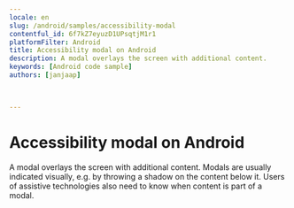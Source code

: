```yaml
---
locale: en
slug: /android/samples/accessibility-modal
contentful_id: 6f7kZ7eyuzD1UPsqtjM1r1
platformFilter: Android
title: Accessibility modal on Android
description: A modal overlays the screen with additional content.
keywords: [Android code sample]
authors: [janjaap]


	
---
```


# Accessibility modal on Android

A modal overlays the screen with additional content. Modals are usually indicated visually, e.g. by throwing a shadow on the content below it. Users of assistive technologies also need to know when content is part of a modal.

<CodeSample id="accessibility-modal" locale="en" platform="android"/>